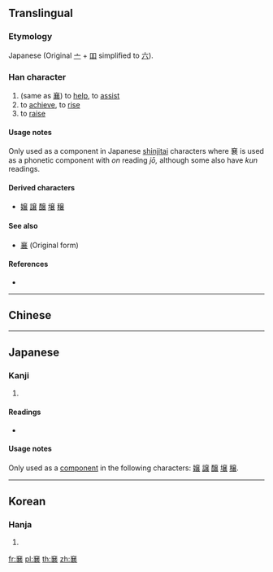 {{character info/new}}
{{also|襄}}

==Translingual==

===Etymology===
Japanese {{Han simp|襄|f=吅|t=八}} (Original [[亠]] + [[吅]] simplified to [[六]]).

===Han character===
{{Han char|rn=8|rad=亠|as=11|sn=13|four=|canj=YCTTV|ids=⿳[[六]][[𠀎]][[𧘇]]}}

# (same as [[襄]]) to [[help]], to [[assist]]
# to [[achieve]], to [[rise]]
# to [[raise]]

====Usage notes====
Only used as a component in Japanese [[shinjitai]] characters where 㐮 is used as a phonetic component with ''on'' reading ''jō,'' although some also have ''kun'' readings.

====Derived characters====
* [[嬢]] [[譲]] [[醸]] [[壌]] [[穣]]

====See also====
* [[襄]] (Original form)

====References====
* {{Han ref|kx=0089.201|hdz=10291.080|uh=342E|ud=13358}}

----

==Chinese==
{{zh-see|襄|v}}

----

==Japanese==

===Kanji===
{{ja-kanji|grade=|rs=衣11}} <!-- This character is not an official shinjitai character -->

# {{defn|lang=ja|sort=衣11}}

====Readings====
* {{ja-readings|on=[[じょう]] (jō)}}

====Usage notes====
Only used as a [[component]] in the following {{w|shinjitai}} characters: [[嬢]] [[譲]] [[醸]] [[壌]] [[穣]].

----

==Korean==

===Hanja===
{{ko-hanja|hangeul=양|rv=yang|mr=yang|y=yang|eumhun=돕다|ehrv=dopda|ehmr=topta|ehy=topta}}

# {{defn|lang=ko|sort=亠11}}

[[fr:㐮]]
[[pl:㐮]]
[[th:㐮]]
[[zh:㐮]]